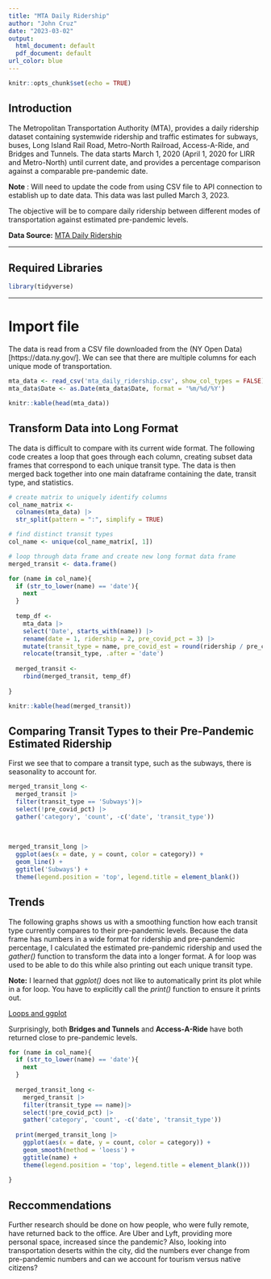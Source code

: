 ```yaml
---
title: "MTA Daily Ridership"
author: "John Cruz"
date: "2023-03-02"
output: 
  html_document: default
  pdf_document: default
url_color: blue
---
```


```r
knitr::opts_chunk$set(echo = TRUE)
```

## Introduction

The Metropolitan Transportation Authority (MTA), provides a daily ridership dataset containing systemwide ridership and traffic estimates for subways, buses, Long Island Rail Road, Metro-North Railroad, Access-A-Ride, and Bridges and Tunnels. The data starts March 1, 2020 (April 1, 2020 for LIRR and Metro-North) until current date, and provides a percentage comparison against a comparable pre-pandemic date.

**Note** : Will need to update the code from using CSV file to API connection to establish up to date data. This data was last pulled March 3, 2023. 

The objective will be to compare daily ridership between different modes of transportation against estimated pre-pandemic levels.

**Data Source:** [MTA Daily Ridership](https://data.ny.gov/Transportation/MTA-Daily-Ridership-Data-Beginning-2020/vxuj-8kew)

---

## Required Libraries

```r
library(tidyverse)
```

---

# Import file

The data is read from a CSV file downloaded from the (NY Open Data)[https://data.ny.gov/]. We can see that there are multiple columns for each unique mode of transportation.

```r
mta_data <- read_csv('mta_daily_ridership.csv', show_col_types = FALSE)
mta_data$Date <- as.Date(mta_data$Date, format = '%m/%d/%Y')

knitr::kable(head(mta_data))
```

## Transform Data into Long Format

The data is difficult to compare with its current wide format. The following code creates a loop that goes through each column, creating subset data frames that correspond to each unique transit type. The data is then merged back together into one main dataframe containing the date, transit type, and statistics. 

```r

# create matrix to uniquely identify columns
col_name_matrix <- 
  colnames(mta_data) |> 
  str_split(pattern = ":", simplify = TRUE)

# find distinct transit types 
col_name <- unique(col_name_matrix[, 1])

# loop through data frame and create new long format data frame
merged_transit <- data.frame()

for (name in col_name){
  if (str_to_lower(name) == 'date'){
    next
  }
  
  temp_df <- 
    mta_data |> 
    select('Date', starts_with(name)) |> 
    rename(date = 1, ridership = 2, pre_covid_pct = 3) |> 
    mutate(transit_type = name, pre_covid_est = round(ridership / pre_covid_pct, 0)) |> 
    relocate(transit_type, .after = 'date')
  
  merged_transit <- 
    rbind(merged_transit, temp_df)
  
}

knitr::kable(head(merged_transit))  

```

## Comparing Transit Types to their Pre-Pandemic Estimated Ridership

First we see that to compare a transit type, such as the subways, there is seasonality to account for.

```r

merged_transit_long <- 
  merged_transit |> 
  filter(transit_type == 'Subways')|> 
  select(!pre_covid_pct) |> 
  gather('category', 'count', -c('date', 'transit_type'))
  
  
  
merged_transit_long |> 
  ggplot(aes(x = date, y = count, color = category)) +
  geom_line() +
  ggtitle('Subways') +
  theme(legend.position = 'top', legend.title = element_blank())


```

## Trends

The following graphs shows us with a smoothing function how each transit type currently compares to their pre-pandemic levels. Because the data frame has numbers in a wide format for ridership and pre-pandemic percentage, I calculated the estimated pre-pandemic ridership and used the *gather()* function to transform the data into a longer format. A for loop was used to be able to do this while also printing out each unique transit type. 

**Note:** I learned that *ggplot()* does not like to automatically print its plot while in a for loop. You have to explicitly call the *print()* function to ensure it prints out. 

[Loops and ggplot](https://statisticsglobe.com/print-ggplot2-plot-within-for-loop-in-r)

Surprisingly, both **Bridges and Tunnels** and **Access-A-Ride** have both returned close to pre-pandemic levels. 

```r

for (name in col_name){
  if (str_to_lower(name) == 'date'){
    next
  }
  
  merged_transit_long <- 
    merged_transit |> 
    filter(transit_type == name)|> 
    select(!pre_covid_pct) |> 
    gather('category', 'count', -c('date', 'transit_type'))
  
  print(merged_transit_long |>
    ggplot(aes(x = date, y = count, color = category)) +
    geom_smooth(method = 'loess') +
    ggtitle(name) +
    theme(legend.position = 'top', legend.title = element_blank()))
  
}

```

## Reccommendations
Further research should be done on how people, who were fully remote, have returned back to the office. Are Uber and Lyft, providing more personal space, increased since the pandemic? Also, looking into transportation deserts within the city, did the numbers ever change from pre-pandemic numbers and can we account for tourism versus native citizens?
